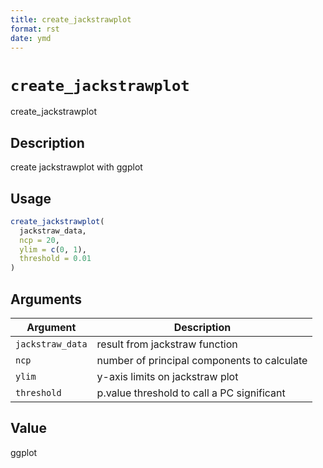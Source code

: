 ```yaml
--- 
title: create_jackstrawplot 
format: rst 
date: ymd 
--- 
```

# `create_jackstrawplot`

create_jackstrawplot


## Description

create jackstrawplot with ggplot


## Usage

```r
create_jackstrawplot(
  jackstraw_data,
  ncp = 20,
  ylim = c(0, 1),
  threshold = 0.01
)
```


## Arguments

Argument      |Description
------------- |----------------
`jackstraw_data`     |     result from jackstraw function
`ncp`     |     number of principal components to calculate
`ylim`     |     y-axis limits on jackstraw plot
`threshold`     |     p.value threshold to call a PC significant


## Value

ggplot


